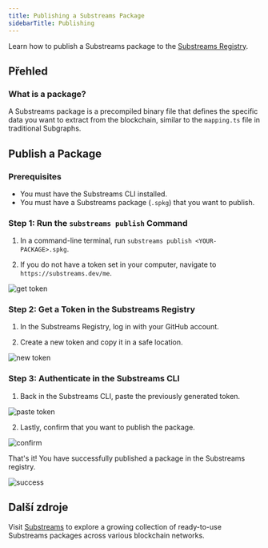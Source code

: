 ```yaml
---
title: Publishing a Substreams Package
sidebarTitle: Publishing
---
```


Learn how to publish a Substreams package to the [Substreams Registry](https://substreams.dev).

## Přehled

### What is a package?

A Substreams package is a precompiled binary file that defines the specific data you want to extract from the blockchain, similar to the `mapping.ts` file in traditional Subgraphs.

## Publish a Package

### Prerequisites

- You must have the Substreams CLI installed.
- You must have a Substreams package (`.spkg`) that you want to publish.

### Step 1: Run the `substreams publish` Command

1. In a command-line terminal, run `substreams publish <YOUR-PACKAGE>.spkg`.

2. If you do not have a token set in your computer, navigate to `https://substreams.dev/me`.

![get token](/img/1_get-token.png)

### Step 2: Get a Token in the Substreams Registry

1. In the Substreams Registry, log in with your GitHub account.

2. Create a new token and copy it in a safe location.

![new token](/img/2_new_token.png)

### Step 3: Authenticate in the Substreams CLI

1. Back in the Substreams CLI, paste the previously generated token.

![paste token](/img/3_paste_token.png)

2. Lastly, confirm that you want to publish the package.

![confirm](/img/4_confirm.png)

That's it! You have successfully published a package in the Substreams registry.

![success](/img/5_success.png)

## Další zdroje

Visit [Substreams](https://substreams.dev/) to explore a growing collection of ready-to-use Substreams packages across various blockchain networks.
